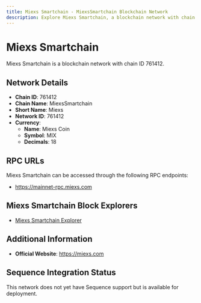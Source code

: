 ```yaml
--- 
title: Miexs Smartchain - MiexsSmartchain Blockchain Network
description: Explore Miexs Smartchain, a blockchain network with chain ID 761412. Learn about its native currency, Miexs Coin, and how to interact with the network.
---
```


# Miexs Smartchain

Miexs Smartchain is a blockchain network with chain ID 761412.

## Network Details

- **Chain ID**: 761412
- **Chain Name**: MiexsSmartchain
- **Short Name**: Miexs
- **Network ID**: 761412
- **Currency**: 
  - **Name**: Miexs Coin
  - **Symbol**: MIX
  - **Decimals**: 18

## RPC URLs

Miexs Smartchain can be accessed through the following RPC endpoints:

- https://mainnet-rpc.miexs.com

## Miexs Smartchain Block Explorers

- [Miexs Smartchain Explorer](https://miexs.com)

## Additional Information

- **Official Website**: https://miexs.com

## Sequence Integration Status

This network does not yet have Sequence support but is available for deployment.
